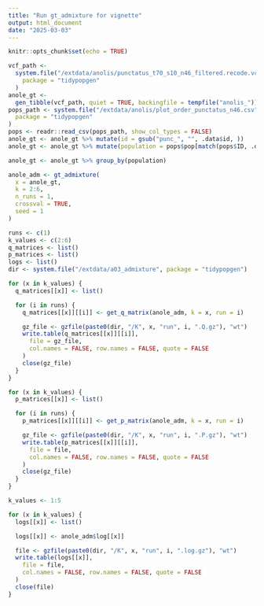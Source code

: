 ```yaml
---
title: "Run gt_admixture for vignette"
output: html_document
date: "2025-03-03"
---
```


```r
knitr::opts_chunk$set(echo = TRUE)
```

```r
vcf_path <-
  system.file("/extdata/anolis/punctatus_t70_s10_n46_filtered.recode.vcf.gz",
    package = "tidypopgen"
  )
anole_gt <-
  gen_tibble(vcf_path, quiet = TRUE, backingfile = tempfile("anolis_"))
pops_path <- system.file("/extdata/anolis/plot_order_punctatus_n46.csv",
  package = "tidypopgen"
)
pops <- readr::read_csv(pops_path, show_col_types = FALSE)
anole_gt <- anole_gt %>% mutate(id = gsub("punc_", "", .data$id, ))
anole_gt <- anole_gt %>% mutate(population = pops$pop[match(pops$ID, .data$id)])
```


```r
anole_gt <- anole_gt %>% group_by(population)

anole_adm <- gt_admixture(
  x = anole_gt,
  k = 2:6,
  n_runs = 1,
  crossval = TRUE,
  seed = 1
)
```

```r
runs <- c(1)
k_values <- c(2:6)
q_matrices <- list()
p_matrices <- list()
logs <- list()
dir <- system.file("/extdata/a03_admixture", package = "tidypopgen")

for (x in k_values) {
  q_matrices[[x]] <- list()

  for (i in runs) {
    q_matrices[[x]][[i]] <- get_q_matrix(anole_adm, k = x, run = i)

    gz_file <- gzfile(paste0(dir, "/K", x, "run", i, ".Q.gz"), "wt")
    write.table(q_matrices[[x]][[i]],
      file = gz_file,
      col.names = FALSE, row.names = FALSE, quote = FALSE
    )
    close(gz_file)
  }
}

for (x in k_values) {
  p_matrices[[x]] <- list()

  for (i in runs) {
    p_matrices[[x]][[i]] <- get_p_matrix(anole_adm, k = x, run = i)

    gz_file <- gzfile(paste0(dir, "/K", x, "run", i, ".P.gz"), "wt")
    write.table(p_matrices[[x]][[i]],
      file = file,
      col.names = FALSE, row.names = FALSE, quote = FALSE
    )
    close(gz_file)
  }
}

k_values <- 1:5

for (x in k_values) {
  logs[[x]] <- list()

  logs[[x]] <- anole_adm$log[[x]]

  file <- gzfile(paste0(dir, "/K", x, "run", i, ".log.gz"), "wt")
  write.table(logs[[x]],
    file = file,
    col.names = FALSE, row.names = FALSE, quote = FALSE
  )
  close(file)
}
```
